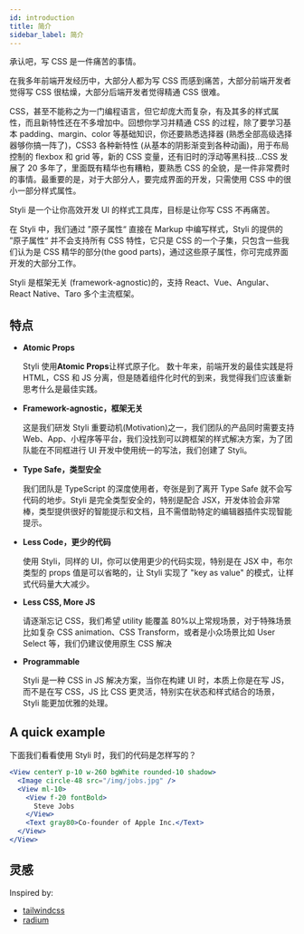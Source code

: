 ```yaml
---
id: introduction
title: 简介
sidebar_label: 简介
---
```


承认吧，写 CSS 是一件痛苦的事情。

在我多年前端开发经历中，大部分人都为写 CSS 而感到痛苦，大部分前端开发者觉得写 CSS 很枯燥，大部分后端开发者觉得精通 CSS 很难。

CSS，甚至不能称之为一门编程语言，但它却庞大而复杂，有及其多的样式属性，而且新特性还在不多增加中。回想你学习并精通 CSS 的过程，除了要学习基本 padding、margin、color 等基础知识，你还要熟悉选择器 (熟悉全部高级选择器够你搞一阵了)，CSS3 各种新特性 (从基本的阴影渐变到各种动画)，用于布局控制的 flexbox 和 grid 等，新的 CSS 变量，还有旧时的浮动等黑科技...CSS 发展了 20 多年了，里面既有精华也有糟粕，要熟悉 CSS 的全貌，是一件非常费时的事情。最重要的是，对于大部分人，要完成界面的开发，只需使用 CSS 中的很小一部分样式属性。

Styli 是一个让你高效开发 UI 的样式工具库，目标是让你写 CSS 不再痛苦。

在 Styli 中，我们通过 ”原子属性“ 直接在 Markup 中编写样式，Styli 的提供的 ”原子属性“ 并不会支持所有 CSS 特性，它只是 CSS 的一个子集，只包含一些我们认为是 CSS 精华的部分(the good parts)，通过这些原子属性，你可完成界面开发的大部分工作。

Styli 是框架无关 (framework-agnostic)的，支持 React、Vue、Angular、React Native、Taro 多个主流框架。

## 特点

- **Atomic Props**

  Styli 使用**Atomic Props**让样式原子化。 数十年来，前端开发的最佳实践是将 HTML，CSS 和 JS 分离，但是随着组件化时代的到来，我觉得我们应该重新思考什么是最佳实践。

- **Framework-agnostic，框架无关**

  这是我们研发 Styli 重要动机(Motivation)之一，我们团队的产品同时需要支持 Web、App、小程序等平台，我们没找到可以跨框架的样式解决方案，为了团队能在不同框进行 UI 开发中使用统一的写法，我们创建了 Styli。

- **Type Safe，类型安全**

  我们团队是 TypeScript 的深度使用者，夸张是到了离开 Type Safe 就不会写代码的地步。Styli 是完全类型安全的，特别是配合 JSX，开发体验会非常棒，类型提供很好的智能提示和文档，且不需借助特定的编辑器插件实现智能提示。

- **Less Code，更少的代码**

  使用 Styli，同样的 UI，你可以使用更少的代码实现，特别是在 JSX 中，布尔类型的 props 值是可以省略的，让 Styli 实现了 "key as value" 的模式，让样式代码量大大减少。

- **Less CSS, More JS**

  请逐渐忘记 CSS，我们希望 utility 能覆盖 80%以上常规场景，对于特殊场景比如复杂 CSS animation、CSS Transform，或者是小众场景比如 User Select 等，我们仍建议使用原生 CSS 解决

- **Programmable**

  Styli 是一种 CSS in JS 解决方案，当你在构建 UI 时，本质上你是在写 JS，而不是在写 CSS，JS 比 CSS 更灵活，特别实在状态和样式结合的场景，Styli 能更加优雅的处理。

## A quick example

下面我们看看使用 Styli 时，我们的代码是怎样写的？

```jsx live
<View centerY p-10 w-260 bgWhite rounded-10 shadow>
  <Image circle-48 src="/img/jobs.jpg" />
  <View ml-10>
    <View f-20 fontBold>
      Steve Jobs
    </View>
    <Text gray80>Co-founder of Apple Inc.</Text>
  </View>
</View>
```

## 灵感

Inspired by:

- [tailwindcss](https://tailwindcss.com/)
- [radium](https://github.com/FormidableLabs/radium)
